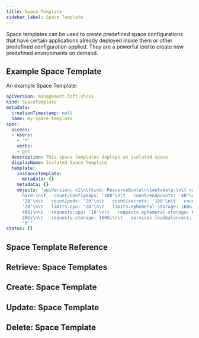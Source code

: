 ```yaml
---
title: Space Template
sidebar_label: Space Template
---
```


Space templates can be used to create predefined space configurations that have certain applications already deployed inside them or other predefined configuration applied. They are a powerful tool to create new predefined environments on demand.

## Example Space Template

An example Space Template:
```yaml
apiVersion: management.loft.sh/v1
kind: SpaceTemplate
metadata:
  creationTimestamp: null
  name: my-space-template
spec:
  access:
  - users:
    - '*'
    verbs:
    - get
  description: This space templates deploys an isolated space
  displayName: Isolated Space Template
  template:
    instanceTemplate:
      metadata: {}
    metadata: {}
    objects: "apiVersion: v1\n\tkind: ResourceQuota\n\tmetadata:\n\t name: loft-resource-quota\n\tspec:\n\t
      hard:\n\t   count/configmaps: '100'\n\t   count/endpoints: '40'\n\t   count/persistentvolumeclaims:
      '20'\n\t   count/pods: '20'\n\t   count/secrets: '100'\n\t   count/services:
      '20'\n\t   limits.cpu: '20'\n\t   limits.ephemeral-storage: 160Gi\n\t   limits.memory:
      40Gi\n\t   requests.cpu: '10'\n\t   requests.ephemeral-storage: 60Gi\n\t   requests.memory:
      20Gi\n\t   requests.storage: 100Gi\n\t   services.loadbalancers: '1'\n\t   services.nodeports:
      '0'"
status: {}

```

## Space Template Reference

<Reference />

## Retrieve: Space Templates

<Retrieve />

## Create: Space Template

<Create />

## Update: Space Template

<Update />

## Delete: Space Template

<Delete />


